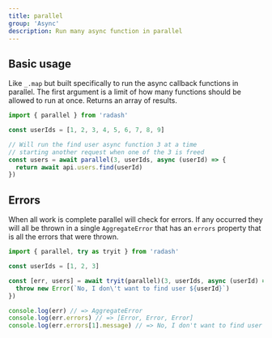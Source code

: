 ```yaml
---
title: parallel
group: 'Async'
description: Run many async function in parallel
---
```





## Basic usage

Like `_.map` but built specifically to run the async callback functions
in parallel. The first argument is a limit of how many functions should
be allowed to run at once. Returns an array of results.

```ts
import { parallel } from 'radash'

const userIds = [1, 2, 3, 4, 5, 6, 7, 8, 9]

// Will run the find user async function 3 at a time
// starting another request when one of the 3 is freed
const users = await parallel(3, userIds, async (userId) => {
  return await api.users.find(userId)
})
```

## Errors

When all work is complete parallel will check for errors. If any
occurred they will all be thrown in a single `AggregateError` that 
has an `errors` property that is all the errors that were thrown.

```ts
import { parallel, try as tryit } from 'radash'

const userIds = [1, 2, 3]

const [err, users] = await tryit(parallel)(3, userIds, async (userId) => {
  throw new Error(`No, I don\'t want to find user ${userId}`)
})

console.log(err) // => AggregateError
console.log(err.errors) // => [Error, Error, Error]
console.log(err.errors[1].message) // => No, I don't want to find user 2
```







